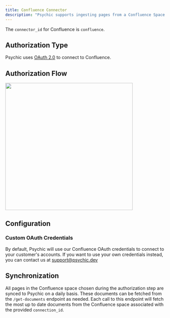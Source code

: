 ```yaml
---
title: Confluence Connector
description: "Psychic supports ingesting pages from a Confluence Space."
---
```

The `connector_id` for Confluence is `confluence`.

## Authorization Type
Psychic uses [OAuth 2.0](https://developer.atlassian.com/server/confluence/confluence-oauth2-provider-api/) to connect to Confluence.

## Authorization Flow
<Accordion title="Show screenshots">
<img width="400" src="https://github.com/psychicapi/docs/assets/14931371/20137c7b-6995-4e6d-92f6-63443e5e68b0" />
</Accordion>

## Configuration

### Custom OAuth Credentials
By default, Psychic will use our Confluence OAuth credentials to connect to your customer's accounts. If you want to use your own credentials instead, you can contact us at support@psychic.dev


## Synchronization
All pages in the Confluence space chosen during the authorization step are synced to Psychic on a daily basis. These documents can be fetched from the `/get-documents` endpoint as needed. Each call to this endpoint will fetch the most up to date documents from the Confluence space associated with the provided `connection_id`. 
